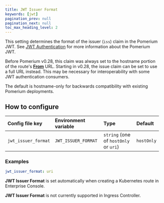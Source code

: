 ```yaml
---
title: JWT Issuer Format
keywords: [jwt]
pagination_prev: null
pagination_next: null
toc_max_heading_level: 2
---
```



This setting determines the format of the issuer (`iss`) claim in the Pomerium JWT. See [JWT Authentication](/docs/capabilities/getting-users-identity) for more information about the Pomerium JWT.

Before Pomerium v0.28, this claim was always set to the hostname portion of the route's [**From**](/docs/reference/routes/from) URL. Starting in v0.28, the issue claim can be set to use a full URL instead. This may be necessary for interoperability with some JWT authentication consumers.

The default is hostname-only for backwards compatibility with existing Pomerium deployments.

## How to configure

<Tabs>
<TabItem value="Core" label="Core">

| Config file key | Environment variable | Type | Default |
| :-- | :-- | :-- | :-- |
| `jwt_issuer_format` | `JWT_ISSUER_FORMAT` | `string` (one of `hostOnly` or `uri`) | `hostOnly` |

### Examples

```yaml
jwt_issuer_format: uri
```

</TabItem>
<TabItem value="Enterprise" label="Enterprise">

**JWT Issuer Format** is set automatically when creating a Kubernetes route in Enterprise Console.

</TabItem>
<TabItem value="Kubernetes" label="Kubernetes">

**JWT Issuer Format** is not currently supported in Ingress Controller.

</TabItem>
</Tabs>
